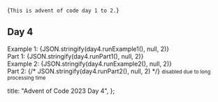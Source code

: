 

<Intro>{`
  This is advent of code day 1 to 2.
`}</Intro>

## Day 4

<Spoiler summaryContent="Spoiler: solution">
  Example 1: {JSON.stringify(day4.runExample1(), null, 2)}
  <br />
  Part 1: {JSON.stringify(day4.runPart1(), null, 2)}
  <br />
  Example 2: {JSON.stringify(day4.runExample2(), null, 2)}
  <br />
  Part 2: {/* JSON.stringify(day4.runPart2(), null, 2) */}
  <small> disabled due to long processing time</small>
  <br />
</Spoiler>

  title: "Advent of Code 2023 Day 4",
};
